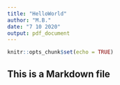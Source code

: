 ```yaml
---
title: "HelloWorld"
author: "M.B."
date: "7 10 2020"
output: pdf_document
---
```


```r
knitr::opts_chunk$set(echo = TRUE)
```

## This is a Markdown file
